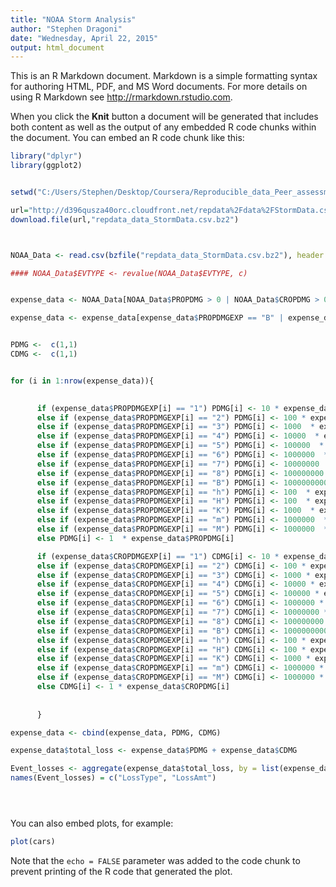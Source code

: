 ```yaml
---
title: "NOAA Storm Analysis"
author: "Stephen Dragoni"
date: "Wednesday, April 22, 2015"
output: html_document
---
```


This is an R Markdown document. Markdown is a simple formatting syntax for authoring HTML, PDF, and MS Word documents. For more details on using R Markdown see <http://rmarkdown.rstudio.com>.

When you click the **Knit** button a document will be generated that includes both content as well as the output of any embedded R code chunks within the document. You can embed an R code chunk like this:

```r
library("dplyr")
library(ggplot2)


setwd("C:/Users/Stephen/Desktop/Coursera/Reproducible_data_Peer_assessment2")

url="http://d396qusza40orc.cloudfront.net/repdata%2Fdata%2FStormData.csv.bz2"
download.file(url,"repdata_data_StormData.csv.bz2")



NOAA_Data <- read.csv(bzfile("repdata_data_StormData.csv.bz2"), header = TRUE, strip.white=TRUE)

#### NOAA_Data$EVTYPE <- revalue(NOAA_Data$EVTYPE, c)


expense_data <- NOAA_Data[NOAA_Data$PROPDMG > 0 | NOAA_Data$CROPDMG > 0,] #Just the data with dollar losses

expense_data <- expense_data[expense_data$PROPDMGEXP == "B" | expense_data$PROPDMGEXP == "m" | expense_data$PROPDMGEXP == "M"| expense_data$PROPDMGEXP == "7"| expense_data$PROPDMGEXP == "8"| expense_data$PROPDMGEXP == "9"| expense_data$CROPDMGEXP == "B" | expense_data$CROPDMGEXP == "m" | expense_data$CROPDMGEXP == "M"| expense_data$CROPDMGEXP == "7"| expense_data$CROPDMGEXP == "8"| expense_data$CROPDMGEXP == "9" | expense_data$CROPDMGEXP == "K",] #Just the large (gt millions) data with dollar losses


PDMG <-  c(1,1)
CDMG <-  c(1,1)


for (i in 1:nrow(expense_data)){
      

      if (expense_data$PROPDMGEXP[i] == "1") PDMG[i] <- 10 * expense_data$PROPDMG[i]
      else if (expense_data$PROPDMGEXP[i] == "2") PDMG[i] <- 100 * expense_data$PROPDMG[i] 
      else if (expense_data$PROPDMGEXP[i] == "3") PDMG[i] <- 1000  * expense_data$PROPDMG[i]
      else if (expense_data$PROPDMGEXP[i] == "4") PDMG[i] <- 10000  * expense_data$PROPDMG[i]
      else if (expense_data$PROPDMGEXP[i] == "5") PDMG[i] <- 100000  * expense_data$PROPDMG[i]
      else if (expense_data$PROPDMGEXP[i] == "6") PDMG[i] <- 1000000  * expense_data$PROPDMG[i]
      else if (expense_data$PROPDMGEXP[i] == "7") PDMG[i] <- 10000000  * expense_data$PROPDMG[i]
      else if (expense_data$PROPDMGEXP[i] == "8") PDMG[i] <- 100000000  * expense_data$PROPDMG[i]
      else if (expense_data$PROPDMGEXP[i] == "B") PDMG[i] <- 1000000000  * expense_data$PROPDMG[i]
      else if (expense_data$PROPDMGEXP[i] == "h") PDMG[i] <- 100  * expense_data$PROPDMG[i] 
      else if (expense_data$PROPDMGEXP[i] == "H") PDMG[i] <- 100  * expense_data$PROPDMG[i]
      else if (expense_data$PROPDMGEXP[i] == "K") PDMG[i] <- 1000  * expense_data$PROPDMG[i]
      else if (expense_data$PROPDMGEXP[i] == "m") PDMG[i] <- 1000000  * expense_data$PROPDMG[i]
      else if (expense_data$PROPDMGEXP[i] == "M") PDMG[i] <- 1000000  * expense_data$PROPDMG[i]
      else PDMG[i] <- 1  * expense_data$PROPDMG[i]

      if (expense_data$CROPDMGEXP[i] == "1") CDMG[i] <- 10 * expense_data$CROPDMG[i]  
      else if (expense_data$CROPDMGEXP[i] == "2") CDMG[i] <- 100 * expense_data$CROPDMG[i]
      else if (expense_data$CROPDMGEXP[i] == "3") CDMG[i] <- 1000 * expense_data$CROPDMG[i]
      else if (expense_data$CROPDMGEXP[i] == "4") CDMG[i] <- 10000 * expense_data$CROPDMG[i]
      else if (expense_data$CROPDMGEXP[i] == "5") CDMG[i] <- 100000 * expense_data$CROPDMG[i]
      else if (expense_data$CROPDMGEXP[i] == "6") CDMG[i] <- 1000000 * expense_data$CROPDMG[i]
      else if (expense_data$CROPDMGEXP[i] == "7") CDMG[i] <- 10000000 * expense_data$CROPDMG[i]
      else if (expense_data$CROPDMGEXP[i] == "8") CDMG[i] <- 100000000 * expense_data$CROPDMG[i]
      else if (expense_data$CROPDMGEXP[i] == "B") CDMG[i] <- 1000000000 * expense_data$CROPDMG[i]
      else if (expense_data$CROPDMGEXP[i] == "h") CDMG[i] <- 100 * expense_data$CROPDMG[i]
      else if (expense_data$CROPDMGEXP[i] == "H") CDMG[i] <- 100 * expense_data$CROPDMG[i]
      else if (expense_data$CROPDMGEXP[i] == "K") CDMG[i] <- 1000 * expense_data$CROPDMG[i]
      else if (expense_data$CROPDMGEXP[i] == "m") CDMG[i] <- 1000000 * expense_data$CROPDMG[i]
      else if (expense_data$CROPDMGEXP[i] == "M") CDMG[i] <- 1000000 * expense_data$CROPDMG[i]
      else CDMG[i] <- 1 * expense_data$CROPDMG[i]
      
      
      }

expense_data <- cbind(expense_data, PDMG, CDMG)

expense_data$total_loss <- expense_data$PDMG + expense_data$CDMG

Event_losses <- aggregate(expense_data$total_loss, by = list(expense_data$EVTYPE), sum, na.rm = TRUE)
names(Event_losses) = c("LossType", "LossAmt")





```

You can also embed plots, for example:

```r

plot(cars)
```

Note that the `echo = FALSE` parameter was added to the code chunk to prevent printing of the R code that generated the plot.

